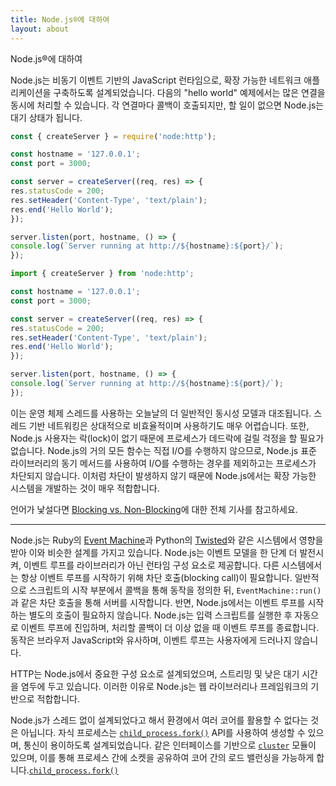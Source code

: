 ```yaml
---
title: Node.js®에 대하여
layout: about
---
```


Node.js®에 대하여

Node.js는 비동기 이벤트 기반의 JavaScript 런타임으로, 확장 가능한 네트워크 애플리케이션을 구축하도록 설계되었습니다. 다음의 "hello world" 예제에서는 많은 연결을 동시에 처리할 수 있습니다. 각 연결마다 콜백이 호출되지만, 할 일이 없으면 Node.js는 대기 상태가 됩니다.

```cjs
const { createServer } = require('node:http');

const hostname = '127.0.0.1';
const port = 3000;

const server = createServer((req, res) => {
res.statusCode = 200;
res.setHeader('Content-Type', 'text/plain');
res.end('Hello World');
});

server.listen(port, hostname, () => {
console.log(`Server running at http://${hostname}:${port}/`);
});
```

```mjs
import { createServer } from 'node:http';

const hostname = '127.0.0.1';
const port = 3000;

const server = createServer((req, res) => {
res.statusCode = 200;
res.setHeader('Content-Type', 'text/plain');
res.end('Hello World');
});

server.listen(port, hostname, () => {
console.log(`Server running at http://${hostname}:${port}/`);
});
```

이는 운영 체제 스레드를 사용하는 오늘날의 더 일반적인 동시성 모델과 대조됩니다. 스레드 기반 네트워킹은 상대적으로 비효율적이며 사용하기도 매우 어렵습니다. 또한, Node.js 사용자는 락(lock)이 없기 때문에 프로세스가 데드락에 걸릴 걱정을 할 필요가 없습니다. Node.js의 거의 모든 함수는 직접 I/O를 수행하지 않으므로, Node.js 표준 라이브러리의 동기 메서드를 사용하여 I/O를 수행하는 경우를 제외하고는 프로세스가 차단되지 않습니다. 이처럼 차단이 발생하지 않기 때문에 Node.js에서는 확장 가능한 시스템을 개발하는 것이 매우 적합합니다.

언어가 낯설다면 [Blocking vs. Non-Blocking][]에 대한 전체 기사를 참고하세요.

---

Node.js는 Ruby의 [Event Machine][]과 Python의 [Twisted][]와 같은 시스템에서 영향을 받아 이와 비슷한 설계를 가지고 있습니다. Node.js는 이벤트 모델을 한 단계 더 발전시켜, 이벤트 루프를 라이브러리가 아닌 런타임 구성 요소로 제공합니다.
다른 시스템에서는 항상 이벤트 루프를 시작하기 위해 차단 호출(blocking call)이 필요합니다. 일반적으로 스크립트의 시작 부분에서 콜백을 통해 동작을 정의한 뒤, `EventMachine::run()`과 같은 차단 호출을 통해 서버를 시작합니다.
반면, Node.js에서는 이벤트 루프를 시작하는 별도의 호출이 필요하지 않습니다. Node.js는 입력 스크립트를 실행한 후 자동으로 이벤트 루프에 진입하며, 처리할 콜백이 더 이상 없을 때 이벤트 루프를 종료합니다.
동작은 브라우저 JavaScript와 유사하며, 이벤트 루프는 사용자에게 드러나지 않습니다.

HTTP는 Node.js에서 중요한 구성 요소로 설계되었으며, 스트리밍 및 낮은 대기 시간을 염두에 두고 있습니다. 이러한 이유로 Node.js는 웹 라이브러리나 프레임워크의 기반으로 적합합니다.

Node.js가 스레드 없이 설계되었다고 해서 환경에서 여러 코어를 활용할 수 없다는 것은 아닙니다. 자식 프로세스는 [`child_process.fork()`][] API를 사용하여 생성할 수 있으며, 통신이 용이하도록 설계되었습니다. 같은 인터페이스를 기반으로 [`cluster`][] 모듈이 있으며, 이를 통해 프로세스 간에 소켓을 공유하여 코어 간의 로드 밸런싱을 가능하게 합니다.[`child_process.fork()`][]

[blocking vs. non-blocking]: /learn/asynchronous-work/overview-of-blocking-vs-non-blocking
[`child_process.fork()`]: https://nodejs.org/api/child_process.html
[`cluster`]: https://nodejs.org/api/cluster.html
[event machine]: https://github.com/eventmachine/eventmachine
[twisted]: https://twisted.org/
